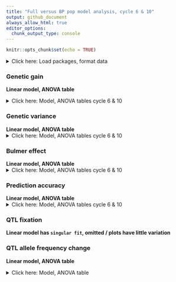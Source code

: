 ```yaml
---
title: "Full versus BP pop model analysis, cycle 6 & 10"
output: github_document
always_allow_html: true
editor_options: 
  chunk_output_type: console
---
```


```r
knitr::opts_chunk$set(echo = TRUE)
```

<details><summary>Click here: Load packages, format data</summary>
```r
library(tidyverse)
library(data.table)
library(kableExtra)
library(ggsci)
library(gt)
library(lme4)
library(emmeans)
library(car)
library(broom.mixed)

gg <- fread("https://raw.githubusercontent.com/etaagen/dissertation_chapter_4/main/Supplementary_2/results_S2.1/f_gg.csv") %>% as.data.frame()
gv <- fread("https://raw.githubusercontent.com/etaagen/dissertation_chapter_4/main/Supplementary_2/results_S2.1/f_gv.csv") %>% as.data.frame()
pa <- fread("https://raw.githubusercontent.com/etaagen/dissertation_chapter_4/main/Supplementary_2/results_S2.1/f_pa.csv") %>% as.data.frame()
be <- fread("https://raw.githubusercontent.com/etaagen/dissertation_chapter_4/main/Supplementary_2/results_S2.1/f_be.csv") %>% as.data.frame()
# be `value` is 2-fold higher than it should be (ASR does not know how to treat VarA/GenicVarA for DH)
be$value <- be$value/2
qtl <- fread("https://raw.githubusercontent.com/etaagen/dissertation_chapter_4/main/Supplementary_2/results_S2.1/f_qtl.csv") %>% as.data.frame()
qtl_af <- fread("https://raw.githubusercontent.com/etaagen/dissertation_chapter_4/main/Supplementary_2/results_S2.1/f_qtl_af.csv") %>% as.data.frame()


gg_bp <- fread("https://raw.githubusercontent.com/etaagen/dissertation_chapter_4/main/Supplementary_2/results_S2.1/bp_gg.csv") %>% as.data.frame()
gv_bp <- fread("https://raw.githubusercontent.com/etaagen/dissertation_chapter_4/main/Supplementary_2/results_S2.1/bp_gv.csv") %>% as.data.frame()
pa_bp <- fread("https://raw.githubusercontent.com/etaagen/dissertation_chapter_4/main/Supplementary_2/results_S2.1/bp_pa.csv") %>% as.data.frame()
be_bp <- fread("https://raw.githubusercontent.com/etaagen/dissertation_chapter_4/main/Supplementary_2/results_S2.1/bp_be.csv") %>% as.data.frame()
# be `value` is 2-fold higher than it should be (ASR does not know how to treat VarA/GenicVarA for DH)
be_bp$value <- be_bp$value/2
qtl_bp <- fread("https://raw.githubusercontent.com/etaagen/dissertation_chapter_4/main/Supplementary_2/results_S2.1/bp_qtl.csv") %>% as.data.frame()
qtl_af_bp <- fread("https://raw.githubusercontent.com/etaagen/dissertation_chapter_4/main/Supplementary_2/results_S2.1/bp_qtl_af.csv") %>% as.data.frame()

#filter full pop for repulsion conditions 3 and 4 and QTL type random
gg <- gg %>% filter(Repulsion %in% c(3, 4), QTL_type == "R")
gv <- gv %>% filter(Repulsion %in% c(3, 4), QTL_type == "R")
be <- be %>% filter(Repulsion %in% c(3, 4), QTL_type == "R")
pa <- pa %>% filter(Repulsion %in% c(3, 4), QTL_type == "R")
qtl <- qtl %>% filter(Repulsion %in% c(3, 4), QTL_type == "R")
qtl_af <- qtl_af %>% filter(Repulsion %in% c(3, 4), QTL_type == "R")

# combine
gg <- rbind(gg, gg_bp)
gv <- rbind(gv, gv_bp)
be <- rbind(be, be_bp)
pa <- rbind(pa, pa_bp)
qtl <- rbind(qtl, qtl_bp)
qtl_af <- rbind(qtl_af, qtl_af_bp)
```

 </details>  


### Genetic gain  

**Linear model, ANOVA table** 

<details><summary>Click here: Model, ANOVA tables cycle 6 & 10</summary>

**Note:** filtered for cycle 6 or cycle 10 observations. See .Rmd file for code.  

`response variable ~ (map type + recombination + QTL per Chr + H2 + repulsion + matrix + founder population)^2 + (1|rep)`   

 
```r
 # set factors
my_data <- gg
my_data$rep <- as.factor(my_data$rep)
my_data$Map_type <- as.factor(my_data$Map_type)
my_data$Recombination<- as.factor(my_data$Recombination)
my_data$QTL<- as.factor(my_data$QTL)
my_data$H2<- as.factor(my_data$H2)
my_data$Repulsion<- as.factor(my_data$Repulsion)
my_data$Matrix<- as.factor(my_data$Matrix)
my_data$QTL_type <- as.factor(my_data$QTL_type)
my_data$Pop <- as.factor(my_data$Pop)

# filter to 6th and 10th cycle
my_data_6 <- my_data %>% filter(cycle == 6)
my_data_10 <- my_data %>% filter(cycle == 10)

# run mixed model 
my_lmer_6 <- lmer(value ~ (Map_type + Recombination+QTL+H2+Repulsion+Matrix+Pop)^2 + (1|rep), data = my_data_6)
my_lmer_10 <- lmer(value ~ (Map_type + Recombination+QTL+H2+Repulsion+Matrix+Pop)^2 + (1|rep), data = my_data_10)

```
  
  
ANOVA table, cycle 6:  
```r
# run Anova
my_Anova_6 <- Anova(my_lmer_6) 
# print the 6th cycle of selection ANOVA table
print(my_Anova_6)
```
  
ANOVA table, cycle 10:  
```r
# run Anova
my_Anova_10 <- Anova(my_lmer_10) 
# print the 10th cycle of selection ANOVA table
print(my_Anova_10)
```
  

 </details>
 
### Genetic variance

**Linear model,  ANOVA table** 
<details><summary>Click here: Model, ANOVA tables cycle 6 & 10</summary>

**Note:** filtered for cycle 6 or cycle 10 observations. See .Rmd file for code.  

`response variable ~ (map type + recombination + QTL per Chr + H2 + repulsion + matrix + founder population)^2 + (1|rep)`   

 
```r
 # set factors
my_data <- gv
my_data$rep <- as.factor(my_data$rep)
my_data$Map_type <- as.factor(my_data$Map_type)
my_data$Recombination<- as.factor(my_data$Recombination)
my_data$QTL<- as.factor(my_data$QTL)
my_data$H2<- as.factor(my_data$H2)
my_data$Repulsion<- as.factor(my_data$Repulsion)
my_data$Matrix<- as.factor(my_data$Matrix)
my_data$QTL_type <- as.factor(my_data$QTL_type)
my_data$Pop <- as.factor(my_data$Pop)

# filter to 6th and 10th cycle
my_data_6 <- my_data %>% filter(cycle == 6)
my_data_10 <- my_data %>% filter(cycle == 10)

# run mixed model 
my_lmer_6 <- lmer(value ~ (Map_type + Recombination+QTL+H2+Repulsion+Matrix+Pop)^2 + (1|rep), data = my_data_6)
my_lmer_10 <- lmer(value ~ (Map_type + Recombination+QTL+H2+Repulsion+Matrix+Pop)^2 + (1|rep), data = my_data_10)

```
  
  
ANOVA table, cycle 6:  
```r
# run Anova
my_Anova_6 <- Anova(my_lmer_6) 
# print the 6th cycle of selection ANOVA table
print(my_Anova_6)
```
  
ANOVA table, cycle 10:  
```r
# run Anova
my_Anova_10 <- Anova(my_lmer_10) 
# print the 10th cycle of selection ANOVA table
print(my_Anova_10)
```
 
 </details>
 
### Bulmer effect  

**Linear model,  ANOVA table**  
<details><summary>Click here: Model, ANOVA tables cycle 6 & 10</summary>

**Note:** filtered for cycle 6 or cycle 10 observations. See .Rmd file for code.  

`response variable ~ (map type + recombination + QTL per Chr + H2 + repulsion + matrix + founder population)^2 + (1|rep)`   

 
```r
 # set factors
my_data <- be
my_data$rep <- as.factor(my_data$rep)
my_data$Map_type <- as.factor(my_data$Map_type)
my_data$Recombination<- as.factor(my_data$Recombination)
my_data$QTL<- as.factor(my_data$QTL)
my_data$H2<- as.factor(my_data$H2)
my_data$Repulsion<- as.factor(my_data$Repulsion)
my_data$Matrix<- as.factor(my_data$Matrix)
my_data$QTL_type <- as.factor(my_data$QTL_type)
my_data$Pop <- as.factor(my_data$Pop)

# filter to 6th and 10th cycle
my_data_6 <- my_data %>% filter(cycle == 6)
my_data_10 <- my_data %>% filter(cycle == 10)

# run mixed model 
my_lmer_6 <- lmer(value ~ (Map_type + Recombination+QTL+H2+Repulsion+Matrix+Pop)^2 + (1|rep), data = my_data_6)
my_lmer_10 <- lmer(value ~ (Map_type + Recombination+QTL+H2+Repulsion+Matrix+Pop)^2 + (1|rep), data = my_data_10)

```
  
  
ANOVA table, cycle 6:  
```r
# run Anova
my_Anova_6 <- Anova(my_lmer_6) 
# print the 6th cycle of selection ANOVA table
print(my_Anova_6)
```
  
ANOVA table, cycle 10:  
```r
# run Anova
my_Anova_10 <- Anova(my_lmer_10) 
# print the 10th cycle of selection ANOVA table
print(my_Anova_10)
```
 
 </details>
 
 
### Prediction accuracy

**Linear model,  ANOVA table**  
<details><summary>Click here: Model, ANOVA tables cycle 6 & 10</summary>

**Note:** filtered for cycle 6 or cycle 10 observations. See .Rmd file for code.  

`response variable ~ (map type + recombination + QTL per Chr + H2 + repulsion + matrix + founder population)^2 + (1|rep)`   

 
```r
 # set factors
my_data <- pa
my_data$rep <- as.factor(my_data$rep)
my_data$Map_type <- as.factor(my_data$Map_type)
my_data$Recombination<- as.factor(my_data$Recombination)
my_data$QTL<- as.factor(my_data$QTL)
my_data$H2<- as.factor(my_data$H2)
my_data$Repulsion<- as.factor(my_data$Repulsion)
my_data$Matrix<- as.factor(my_data$Matrix)
my_data$QTL_type <- as.factor(my_data$QTL_type)
my_data$Pop <- as.factor(my_data$Pop)

# filter to 6th and 10th cycle
my_data_6 <- my_data %>% filter(cycle == 6)
my_data_10 <- my_data %>% filter(cycle == 10)

# run mixed model 
my_lmer_6 <- lmer(value ~ (Map_type + Recombination+QTL+H2+Repulsion+Matrix+Pop)^2 + (1|rep), data = my_data_6)
my_lmer_10 <- lmer(value ~ (Map_type + Recombination+QTL+H2+Repulsion+Matrix+Pop)^2 + (1|rep), data = my_data_10)

```
  
  
ANOVA table, cycle 6:  
```r
# run Anova
my_Anova_6 <- Anova(my_lmer_6) 
# print the 6th cycle of selection ANOVA table
print(my_Anova_6)
```
  
ANOVA table, cycle 10:  
```r
# run Anova
my_Anova_10 <- Anova(my_lmer_10) 
# print the 10th cycle of selection ANOVA table
print(my_Anova_10)
```
 
 </details>  
 
 
### QTL fixation   

**Linear model has `singular fit`, omitted / plots have little variation**    

### QTL allele frequency change 

**Linear model,  ANOVA table**  

<details><summary>Click here: Model, ANOVA table</summary>

**Note:** total cycle change observations. See .Rmd file for code.  

`response variable ~ (map type + recombination + QTL per Chr + H2 + repulsion + matrix + founder pop + allele)^2 + (1|rep)` 


```r
 # set factors
my_data <- qtl_af
my_data$rep <- as.factor(my_data$rep)
my_data$Map_type <- as.factor(my_data$Map_type)
my_data$Recombination<- as.factor(my_data$Recombination)
my_data$QTL<- as.factor(my_data$QTL)
my_data$H2<- as.factor(my_data$H2)
my_data$Repulsion<- as.factor(my_data$Repulsion)
my_data$Matrix<- as.factor(my_data$Matrix)
my_data$QTL_type <- as.factor(my_data$QTL_type)
my_data$Pop <- as.factor(my_data$Pop)

names(my_data)[1] <- "Allele"
my_data$Allele <- as.factor(my_data$Allele)

my_data <- my_data %>% filter(Allele %in% c("large_pos", "med_pos", "small_pos"))

# run mixed model 
my_lmer <- lmer(value ~ (Map_type + Recombination+QTL+H2+Repulsion+Matrix+Pop+Allele)^2 + (1|rep), data = my_data)

```
  
  
ANOVA table:  
```r
# run Anova
my_Anova <- Anova(my_lmer) 
# print ANOVA table
print(my_Anova)
```
  
</details>